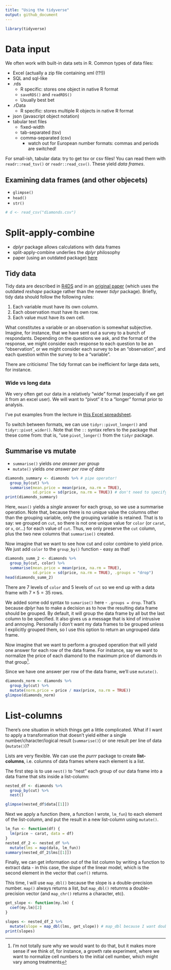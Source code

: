 ```yaml
---
title: "Using the tidyverse"
output: github_document
---
```


```r
library(tidyverse)
```

# Data input

We often work with built-in data sets in R.
Common types of data files:

* Excel (actually a zip file containing xml (!?!))
* SQL and sql-like
* .rds 
  * R specific: stores one object in native R format
  * `saveRDS()` and `readRDS()`
  * Usually best bet
* .rData
  * R specific: stores multiple R objects in native R format
* json (javascript object notation)
* tabular text files
  * fixed-width
  * tab-separated (tsv)
  * comma-separated (csv)
    * watch out for European number formats: commas and periods are switched!

For small-ish, tabular data: try to get tsv or csv files!  You can read them with `readr::read_tsv()` or `readr::read_csv()`. These yield *data frames*.

## Examining data frames (and other objecets)

* `glimpse()`
* `head()`
* `str()`

```r
# d <- read_csv("diamonds.csv")
```

# Split-apply-combine

* *dplyr* package allows calculations with data frames
* split-apply-combine underlies the *dplyr* philosophy
* paper (using an outdated package) [here](https://www.jstatsoft.org/article/view/v040i01)

## Tidy data

Tidy data are described in [R4DS](https://r4ds.had.co.nz/tidy-data.html) and in an [original paper](https://www.jstatsoft.org/article/view/v059i10) (which uses the outdated *reshape* package rather than the newer *tidyr* package). Briefly, tidy data should follow the following rules:

1. Each variable must have its own column.
2. Each observation must have its own row.
3. Each value must have its own cell.

What constitutes a variable or an observation is somewhat subjective. Imagine, for instance, that we have sent out a survey to a bunch of respondants. Depending on the questions we ask, and the format of the response, we might consider each response to each question to be an "observation", or we might consider each survey to be an "observation", and each question within the survey to be a "variable". 

There are criticisms! The tidy format can be inefficient for large data sets, for instance. 

### Wide vs long data

We very often get our data in a relatively "wide" format (especially if we get it from an excel user). We will want to "pivot" it to a "longer" format prior to analysis. 

I've put examples from the lecture in [this Excel spreadsheet](wide_vs_long_examples.xlsx). 

To switch between formats, we can use `tidyr::pivot_longer()` and `tidyr::pivot_wider()`. Note that the `::` syntax refers to the package that these come from: that is, "use `pivot_longer()` from the `tidyr` package.


## Summarise vs mutate

* `summarise()` yields *one answer per group*
* `mutate()` yields *one answer per row of data*

```r
diamonds_summary <- diamonds %>% # pipe operator! 
  group_by(cut) %>%
  summarise(mean.price = mean(price, na.rm = TRUE),
            sd.price = sd(price, na.rm = TRUE)) # don't need to specify the data frame because dplyr has created a new environment for the diamodns data frame
print(diamonds_summary)
```

Here, `mean()` yields a *single* answer for each group, so we use a summarise operation. Note that, because there is no unique value the columns other than the grouping variable, only the grouping variable is retained. That is to say: we grouped on `cut`, so there is not one unique value for `color` (or `carat`, or `x`, or...) for each value of `cut`. Thus, we only preserve the `cut` column, plus the two new columns that `summarise()` created.

Now imagine that we want to see how cut and color combine to yield price. We just add `color` to the `group_by()` function - easy as that!

```r
diamonds_summ_2 <- diamonds %>%
  group_by(cut, color) %>%
  summarise(mean.price = mean(price, na.rm = TRUE),
            sd.price = sd(price, na.rm = TRUE), .groups = "drop")
head(diamonds_summ_2)
```

There are 7 levels of `color` and 5 levels of `cut` so we end up with a data frame with $7 \times 5 = 35$ rows.

We added some odd syntax to `sumarise()` here - `.groups = drop`. That's because *dplyr* has to make a decision as to how the resulting data frame should be grouped. By default, it will group the data frame by all but the last column to be specified. It also gives us a message that is kind of intrusive and annoying. Personally I don't want my data frames to be grouped unless I explicitly grouped them, so I use this option to return an ungrouped data frame. 

Now imagine that we want to perform a grouped operation that will yield one answer for each row of the data frame. For instance, say we want to normalize the price of each diamond to the maximum price of diamonds in that group^[I'm not totally sure why we would want to do that, but it makes more sense if we think of, for instance, a growth rate experiment, where we want to normalize cell numbers to the initial cell number, which might vary among treatments].

Since we have one answer per row of the data frame, we'll use `mutate()`.

```r
diamonds_norm <- diamonds %>%
  group_by(cut) %>%
  mutate(norm.price = price / max(price, na.rm = TRUE))
glimpse(diamonds_norm)
```
# List-columns

There's one situation in which things get a little complicated. What if I want to apply a transformation that doesn't yield either a single number/character/logical result (`summarise()`) or one result per line of data (`mutate()`)? 

Lists are very flexible. We can use the *purrr* package to create **list-columns**, i.e. columns of data frames where each element is a list.

The first step is to use `nest()` to "nest" each group of our data frame into a data frame that sits inside a list-column:

```r
nested_df <- diamonds %>%
  group_by(cut) %>%
  nest()

glimpse(nested_df$data[[1]])
```
Next we apply a function (here, a function I wrote, `lm_fun`) to each element of the list-column, and put the result in a new list-column using `mutate()`. 
```r
lm_fun <- function(df) {
  lm(price ~ carat, data = df)
}
nested_df_2 <- nested_df %>%
  mutate(lms = map(data, lm_fun))
summary(nested_df_2$lms[[1]])
```
Finally, we can get information out of the list column by writing a function to extract data - in this case, the slope of the linear model, which is the second element in the vector that `coef()` returns.

This time, I will use `map_dbl()` because the slope is a double-precision number. `map()` always returns a list, but `map_dbl()` retunrns a double-precision vector (and `map_chr()` returns a character, etc). 
```r
get_slope <- function(my.lm) {
  coef(my.lm)[2]
}

slopes <- nested_df_2 %>%
  mutate(slope = map_dbl(lms, get_slope)) # map_dbl because I want double precision numbers, not a list
print(slopes)
```

